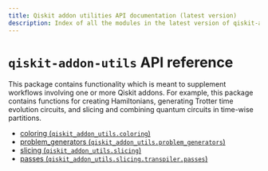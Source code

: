 ```yaml
---
title: Qiskit addon utilities API documentation (latest version)
description: Index of all the modules in the latest version of qiskit-addon-utils.
---
```


<span id="qiskit-addon-utils-api-reference" />

# `qiskit-addon-utils` API reference

This package contains functionality which is meant to supplement workflows involving one or more Qiskit addons. For example, this package contains functions for creating Hamiltonians, generating Trotter time evolution circuits, and slicing and combining quantum circuits in time-wise partitions.

*   [coloring (`qiskit_addon_utils.coloring`)](coloring)
*   [problem\_generators (`qiskit_addon_utils.problem_generators`)](problem-generators)
*   [slicing (`qiskit_addon_utils.slicing`)](slicing)
*   [passes (`qiskit_addon_utils.slicing.transpiler.passes`)](slicing-transpiler-passes)

